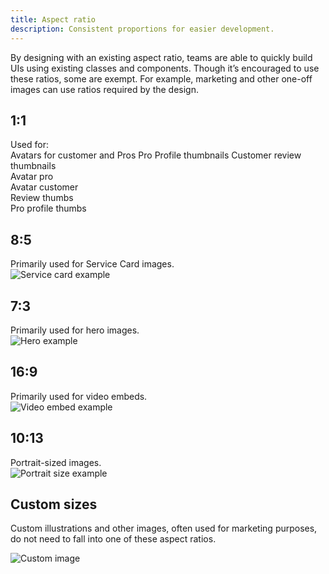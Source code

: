 ```yaml
---
title: Aspect ratio
description: Consistent proportions for easier development.
---
```



By designing with an existing aspect ratio, teams are able to quickly build UIs using existing classes and components. Though it’s encouraged to use these ratios, some are exempt. For example, marketing and other one-off images can use ratios required by the design.

## 1:1

<div className="grid">
    <div className="col-10">
        <div className="mb2">Used for:</div>
        <List>
            <ListItem>Avatars for customer and Pros</ListItem>
            <ListItem>Pro Profile thumbnails</ListItem>
            <ListItem>Customer review thumbnails</ListItem>
        </List>
    </div>
    <div className="col-2">
        <div className="aspect-ratio aspect-ratio-1x1 b-dashed b-black-300" />
    </div>
</div>

<div className="l_flex items-end mv4">
    <div className="mb4 l_mb0 l_mr3">
        <img src="avatar-pro.png" className="db" alt="" />
        <div className="mt1 tp-body-2">Avatar pro</div>
    </div>
    <div className="mb4 l_mb0 l_mr3">
        <img src="avatar-customer.png" className="db" alt="" />
        <div className="mt1 tp-body-2">Avatar customer</div>
    </div>
    <div className="mb4 l_mb0 l_mr3">
        <img src="customer-review.png" className="db" alt="" />
        <div className="mt1 tp-body-2">Review thumbs</div>
    </div>
    <div className="mb4 l_mb0">
        <img src="pro-profile.png" className="db" alt="" />
        <div className="mt1 tp-body-2">Pro profile thumbs</div>
    </div>
</div>

<div className="bb b-gray" />

## 8:5

<div className="grid">
    <div className="col-10">
        <div>Primarily used for Service Card images.</div>
    </div>
    <div className="col-2">
        <div className="aspect-ratio aspect-ratio-8x5 b-dashed b-black-300" />
    </div>
</div>

<div className="mv4">
    <img src="service-image.png" alt="Service card example" />
</div>

<div className="bb b-gray" />

## 7:3

<div className="grid">
    <div className="col-10">
        <div>Primarily used for hero images.</div>
    </div>
    <div className="col-2">
        <div className="aspect-ratio aspect-ratio-7x3 b-dashed b-black-300" />
    </div>
</div>

<div className="mv4">
    <img src="hero.png" alt="Hero example" style="max-width: 100%" />
</div>

<div className="bb b-gray" />

## 16:9

<div className="grid">
    <div className="col-10">
        <div>Primarily used for video embeds.</div>
    </div>
    <div className="col-2">
        <div className="aspect-ratio aspect-ratio-16x9 b-dashed b-black-300" />
    </div>
</div>

<div className="mv4">
    <img src="embed.png" alt="Video embed example" style="max-width: 100%" />
</div>

<div className="bb b-gray" />

## 10:13

<div className="grid">
    <div className="col-10">
        <div>Portrait-sized images.</div>
    </div>
    <div className="col-2">
        <div className="aspect-ratio aspect-ratio-10x13 b-dashed b-black-300" />
    </div>
</div>

<div className="mv4 mw6">
    <img src="portrait-size.jpg" alt="Portrait size example" style="max-width: 100%" />
</div>

<div className="bb b-gray" />

## Custom sizes

Custom illustrations and other images, often used for marketing purposes, do not need to fall into one of these aspect ratios.

<div className="mv4">
    <img src="custom.png" alt="Custom image" style="max-width: 100%" />
</div>
